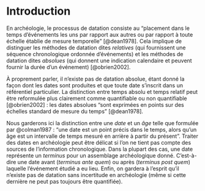 # Introduction {#chrono-introduction}

En archéologie, le processus de datation consiste au "placement dans le temps d'événements les uns par rapport aux autres ou par rapport à toute échelle établie de mesure temporelle" [@dean1978]. Cela implique de distinguer les méthodes de datation dites *relatives* (qui fournissent une séquence chronologique ordonnée d'événements) et les méthodes de datation dites *absolues* (qui donnent une indication calendaire et peuvent fournir la durée d'un événement) [@obrien2002].

À proprement parler, il n'existe pas de datation absolue, étant donné la façon dont les dates sont produites et que toute date s'inscrit dans un référentiel particulier. La distinction entre temps absolu et temps relatif peut être reformulée plus clairement comme quantifiable ou non quantifiable [@obrien2002] : les dates absolues "sont exprimées en points sur des échelles standard de mesure du temps" [@dean1978].

Nous garderons ici la distinction entre une *date* et un *âge* telle que formulée par @colman1987 : "une date est un point précis dans le temps, alors qu'un âge est un intervalle de temps mesuré en arrière à partir du présent". Traiter des dates en archéologie peut être délicat si l'on ne tient pas compte des sources de l'information chronologique. Dans la plupart des cas, une date représente un *terminus* pour un assemblage archéologique donné. C'est-à-dire une date avant (*terminus ante quem*) ou après (*terminus post quem*) laquelle l'événement étudié a eu lieu. Enfin, on gardera à l'esprit qu'il n'existe pas de datation sans incertitude en archéologie (même si cette dernière ne peut pas toujours être quantifiée).
